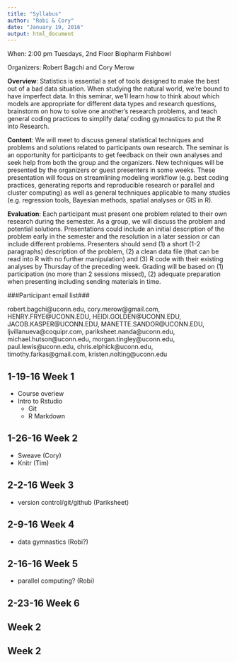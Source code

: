 ```yaml
---
title: "Syllabus"
author: "Robi & Cory"
date: "January 19, 2016"
output: html_document
---
```


When: 2:00 pm Tuesdays, 2nd Floor Biopharm Fishbowl

Organizers: Robert Bagchi and Cory Merow

**Overview**: Statistics is essential a set of tools designed to make the best out of a bad data situation. When studying the natural world, we’re bound to have imperfect data. In this seminar, we’ll learn how to think about which models are appropriate for different data types and research questions, brainstorm on how to solve one another’s research problems, and teach general coding practices to simplify data/ coding gymnastics to put the R into Research.

**Content**: We will meet to discuss general statistical techniques and problems and solutions related to participants own research. The seminar is an opportunity for participants to get feedback on their own analyses and seek help from both the group and the organizers. New techniques will be presented by the organizers or guest presenters in some weeks. These presentation will focus on streamlining modeling workflow (e.g. best coding practices, generating reports and reproducible research or parallel and cluster computing) as well as general techniques applicable to many studies (e.g. regression tools, Bayesian methods, spatial analyses or GIS in R).

**Evaluation**: Each participant must present one problem related to their own research during the semester. As a group, we will discuss the problem and potential solutions. Presentations could include an initial description of the problem early in the semester and the resolution in a later session or can include different problems. Presenters should send (1) a short (1-2 paragraphs) description of the 
problem, (2) a clean data file (that can be read into R with no further manipulation) and (3) R code with their existing analyses by Thursday of the preceding week. Grading will be based on (1) participation (no more than 2 sessions missed), (2) adequate preparation when presenting including sending materials in time.

###Participant email list###

robert.bagchi@uconn.edu, cory.merow@gmail.com, HENRY.FRYE@UCONN.EDU, HEIDI.GOLDEN@UCONN.EDU, JACOB.KASPER@UCONN.EDU, MANETTE.SANDOR@UCONN.EDU, ljvillanueva@coquipr.com, pariksheet.nanda@uconn.edu, michael.hutson@uconn.edu, morgan.tingley@uconn.edu, paul.lewis@uconn.edu, chris.elphick@uconn.edu, timothy.farkas@gmail.com, kristen.nolting@uconn.edu

## 1-19-16 Week 1 

* Course overiew
* Intro to Rstudio
    + Git
    + R Markdown
  

## 1-26-16 Week 2
* Sweave (Cory)
* Knitr (Tim)

## 2-2-16 Week 3
* version control/git/github (Pariksheet)

## 2-9-16 Week 4
* data gymnastics (Robi?)

## 2-16-16 Week 5
* parallel computing? (Robi)

## 2-23-16 Week 6

## Week 2

## Week 2
